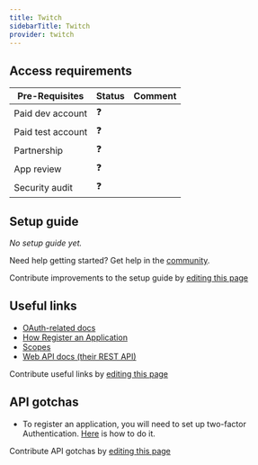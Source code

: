 ```yaml
---
title: Twitch
sidebarTitle: Twitch
provider: twitch
---
```




<Overview />
<PreBuiltTooling />
<PreBuiltUseCases />

## Access requirements
| Pre-Requisites | Status | Comment|
| - | - | - |
| Paid dev account | ❓ |  |
| Paid test account | ❓ |  |
| Partnership | ❓ | |
| App review | ❓ |  |
| Security audit | ❓ | |


## Setup guide

_No setup guide yet._

<Tip>Need help getting started? Get help in the [community](https://nango.dev/slack).</Tip>

<Note>Contribute improvements to the setup guide by [editing this page](https://github.com/nangohq/nango/tree/master/docs-v2/integrations/all/twitch.mdx)</Note>


## Useful links

-   [OAuth-related docs](https://dev.twitch.tv/docs/authentication/getting-tokens-oauth/#authorization-code-grant-flow)
-   [How Register an Application](https://dev.twitch.tv/docs/authentication/register-app)
-   [Scopes](https://dev.twitch.tv/docs/authentication/scopes/#twitch-api-scopes)
-   [Web API docs (their REST API)](https://dev.twitch.tv/docs/api)

<Note>Contribute useful links by [editing this page](https://github.com/nangohq/nango/tree/master/docs-v2/integrations/all/twitch.mdx)</Note>

## API gotchas

-   To register an application, you will need to set up two-factor Authentication. [Here](https://dev.twitch.tv/docs/authentication/register-app/#:~:text=You%20must%20also%20enable%20two%2Dfactor%20authentication) is how to do it.

<Note>Contribute API gotchas by [editing this page](https://github.com/nangohq/nango/tree/master/docs-v2/integrations/all/twitch.mdx)</Note>
